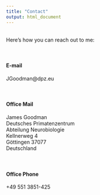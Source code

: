 ```yaml
---
title: "Contact"
output: html_document
---
```


<link rel="stylesheet" href="styles.css" type="text/css">
<link rel="stylesheet" href="./css/academicons.min.css"/>

<br>
Here's how you can reach out to me:<br><br>
<br>


<h4>E-mail</h4>
JG<!--rumpel&commat;stiltskin&period;com-->oodm<!--harriet&commat;tubman&period;org-->an&commat;dpz&period;e<!--harrison&commat;ford&period;net-->u<br>
<br><br>

<h4>Office Mail</h4>
James Goodman<br>
Deutsches Primatenzentrum<br>
Abteilung Neurobiologie<br>
Kellnerweg 4<br>
Göttingen 37077<br>
Deutschland<br>
<br><br>

<h4>Office Phone</h4>
+49 551 3851-425<br>
<br><br>

